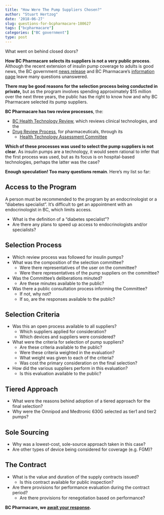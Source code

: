 ```yaml
---
title: "How Were The Pump Suppliers Chosen?"
author: "Stuart Hertzog"
date: '2018-06-27'
slug: questions-for-bcpharmacare-180627
tags: ["bcpharmacare"]
categories: ["BC government"]
type: post
---
```


<p class="subhead">What went on behind closed doors?</p>

**How BC Pharmacare selects its suppliers is not a very public process**. Although the recent extension of insulin pump coverage to adults is good news, the BC government [news release](https://news.gov.bc.ca/releases/2018HLTH0060-001168) and BC Pharmacare's [information page](https://www2.gov.bc.ca/gov/content/health/health-drug-coverage/pharmacare-for-bc-residents/what-we-cover/medical-supplies-coverage/diabetes-supplies/insulin-pumps-expansion) leave many questions unanswered.

**There may be good reasons for the selection process being conducted in private,** but as the program involves spending approximately $15 million over the next three years, the public has the right to know how and why BC Pharmacare selected its pump suppliers.

**BC Pharmacare has two review processes**, the:

* [BC Health Technology Review](https://www2.gov.bc.ca/gov/content/health/about-bc-s-health-care-system/partners/health-authorities/bc-health-technology-review), which reviews clinical technologies, and the
* [Drug Review Process](https://www2.gov.bc.ca/gov/content/health/health-drug-coverage/pharmacare-for-bc-residents/what-we-cover/drug-coverage/drug-review-process-results), for pharmaceuticals, through its
    * [Health Technology Assessment Committee](https://www2.gov.bc.ca/gov/content/health/about-bc-s-health-care-system/partners/health-authorities/bc-health-technology-review/health-technology-assessment-committee)

**Which of these processes was used to select the pump suppliers is not clear**. As insulin pumps are a technology, it would seem rational to infer that the first process was used, but as its focus is on hospital-based technologies, perhaps the latter was the case?

**Enough speculation! Too many questions remain**. Here's my list so far:

## Access to the Program

A person must be recommended to the program by an endocrinologist or a "diabetes specialist". It's difficult to get an appointment with an endocrinologist in BC, which limits access. 

* What is the definition of a "diabetes specialist"?
* Are there any plans to speed up access to endocrinologists and/or specialists?

## Selection Process

* Which review process was followed for insulin pumps?
* What was the composition of the selection committee?
    * Were there representatives of the user on the committee?
    * Were there representatives of the pump suppliers on the committee?
* Was the Committee's deliberations minuted?
    * Are these minutes available to the public?
* Was there a public consultation process informing the Committee?
    * If not, why not?
    * If so, are the responses available to the public?

## Selection Criteria

* Was this an open process available to all suppliers?
    * Which suppliers applied for consideration?
    * Which devices and suppliers were considered?
* What were the criteria for selection of pump suppliers?
    * Are these criteria available to the public?
    * Were these criteria weighted in the evaluation?
    * What weight was given to each of the criteria?
    * Was cost the primary consideration on the final selection?
* How did the various suppliers perform in this evaluation?
    * Is this evaluation available to the public?

## Tiered Approach

* What were the reasons behind adoption of a tiered approach for the final selection?
* Why were the Omnipod and Medtronic 630G selected as tier1 and tier2 pumps?

## Sole Sourcing

* Why was a lowest-cost, sole-source approach taken in this case?
* Are other types of device being considered for coverage (e.g. FGM)?

## The Contract

* What is the value and duration of the supply contracts issued?
    * Is this contract available for public inspection?
* Are there provisions for performance evaluation during the contract period?
    * Are there provisions for renegotiation based on performance?

**BC Pharmacare, we [await your response](mailto:info@diabeticsbc.ca?subject="Response to questions on DiabeticsBC Web Site").**



